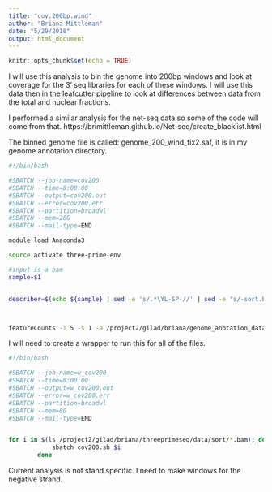 ```yaml
---
title: "cov.200bp.wind"
author: "Briana Mittleman"
date: "5/29/2018"
output: html_document
---
```


```r
knitr::opts_chunk$set(echo = TRUE)
```
I will use this analysis to bin the genome into 200bp windows and look at coverage for the 3' seq libraries for each of these windows. I will use this data then in the leafcutter pipeline to look at differences between data from the total and nuclear fractions.  

I performed a similar analysis for the net-seq data so some of the code will come from that.  https://brimittleman.github.io/Net-seq/create_blacklist.html  


The binned genome file is called: genome_200_wind_fix2.saf, it is in my genome annotation directory.  

```bash
#!/bin/bash

#SBATCH --job-name=cov200
#SBATCH --time=8:00:00
#SBATCH --output=cov200.out
#SBATCH --error=cov200.err
#SBATCH --partition=broadwl
#SBATCH --mem=20G
#SBATCH --mail-type=END

module load Anaconda3  

source activate three-prime-env

#input is a bam 
sample=$1


describer=$(echo ${sample} | sed -e 's/.*\YL-SP-//' | sed -e "s/-sort.bam$//")



featureCounts -T 5 -s 1 -a /project2/gilad/briana/genome_anotation_data/genome_200_wind_fix2.saf -F 'SAF' -o /project2/gilad/briana/threeprimeseq/data/cov_200/${describer}_FC200.cov.bed $1
```


I will need to create a wrapper to run this for all of the files. 


```bash
#!/bin/bash

#SBATCH --job-name=w_cov200
#SBATCH --time=8:00:00
#SBATCH --output=w_cov200.out
#SBATCH --error=w_cov200.err
#SBATCH --partition=broadwl
#SBATCH --mem=8G
#SBATCH --mail-type=END


for i in $(ls /project2/gilad/briana/threeprimeseq/data/sort/*.bam); do
            sbatch cov200.sh $i 
        done
```

Current analysis is not stand specific. I need to make windows for the negative strand. 
